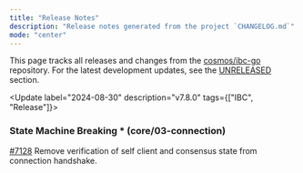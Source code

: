 ```yaml
---
title: "Release Notes"
description: "Release notes generated from the project `CHANGELOG.md`"
mode: "center"
---
```


<Info>

  This page tracks all releases and changes from the
  [cosmos/ibc-go](https://github.com/cosmos/ibc-go) repository. For the latest
  development updates, see the
  [UNRELEASED](https://github.com/cosmos/ibc-go/blob/main/CHANGELOG.md#unreleased)
  section.

</Info>

<Update label="2024-08-30" description="v7.8.0" tags={["IBC", "Release"]}>
  ### State Machine Breaking * (core/03-connection)
  [\#7128](https://github.com/cosmos/ibc-go/pull/7128) Remove verification of
  self client and consensus state from connection handshake.
</Update>
